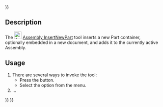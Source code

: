 <languages/>
{{UnfinishedDocu{{#translation:}}}}
<translate>

<!--T:1-->
{{Docnav
|[[Assembly_InsertLink|InsertLink]]
|[[Assembly_SolveAssembly|SolveAssembly]]
|[[Assembly_Workbench|Assembly]]
|IconL=Assembly_InsertLink.svg
|IconR=Assembly_SolveAssembly.svg
|IconC=Workbench_Assembly.svg
}}

<!--T:2-->
{{GuiCommand
|Name=Assembly InsertNewPart
|MenuLocation=Assembly → New Part
|Workbenches=[[Assembly_Workbench|Assembly]]
|Shortcut=
|Version=1.1
|SeeAlso=
}}

==Description== <!--T:3-->

<!--T:4-->
The [[Image:Assembly_InsertNewPart.svg|24px]] [[Assembly_InsertNewPart|Assembly InsertNewPart]] tool inserts a new Part container, optionally embedded in a new document, and adds it to the currently active Assembly.

==Usage== <!--T:5-->

<!--T:6-->
# There are several ways to invoke the tool:
#* Press the {{Button|[[Image:Assembly_InsertNewPart.svg|16px]] [[Assembly_InsertNewPart|New Part]]}} button.
#* Select the {{MenuCommand|Assembly → [[Image:Assembly_InsertNewPart.svg|16px]] New Part}} option from the menu.
# ...


<!--T:7-->
{{Docnav
|[[Assembly_InsertLink|InsertLink]]
|[[Assembly_SolveAssembly|SolveAssembly]]
|[[Assembly_Workbench|Assembly]]
|IconL=Assembly_InsertLink.svg
|IconR=Assembly_SolveAssembly.svg
|IconC=Workbench_Assembly.svg
}}

</translate>
{{Assembly_Tools_navi{{#translation:}}}}
{{Userdocnavi{{#translation:}}}}